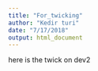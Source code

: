 ```yaml
---
title: "For_twicking"
author: "Kedir turi"
date: "7/17/2018"
output: html_document
---
```

here is the twick on dev2